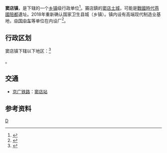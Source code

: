 {{中国乡级行政区|11/01/11/103/000
|景观照片文件名 = Beijing CRRC Changke Erqi Railway Equipments Co Ltd (20210623143757).jpg
|景观照片描述 = [[中车北京二七机车|北京中车长客二七轨道装备有限公司]]
}}
'''窦店镇'''，是{{PRC admin/fullname|11/01/11/103/000|3}}下辖的一个[[乡镇|乡镇]]级行政单位<ref>{{PRC admin/ref sgc|{{PRC admin/parent|11/01/11/103/000}}}}</ref>。竇店鎮的[[窦店土城|窦店土城]]，可能是[[戰國時代|戰國時代]][[燕國|燕國]][[陪都|陪都]]遺址。2018年重新确认国家卫生县城（乡镇）。镇内设有高端现代制造业基地，[[中国中车|中国中车]]等单位在内设厂<ref>{{cite news|url=https://news.bjd.com.cn/2021/06/09/105022t100.html|title=北京产地铁列车揭开神秘面纱，19号线列车真“聪明”|work=[[北京晚报|北京晚报]]|date=2021-06-09|accessdate=2021-06-23}}</ref>。

== 行政区划 ==

窦店镇下辖以下地区：<ref>{{PRC admin/ref sgc|11/01/11/103/000}}</ref>

{{PRC admin/children|11/01/11/103/000}}。

== 交通 ==
* {{rint|cn|rail}}[[京广铁路|京广铁路]]：[[窦店站|窦店站]]

== 参考资料 ==
{{Reflist}}

{{PRC admin/navcat|11/01/11/103/000}}
[[Category:_中国全国重点镇|D]]